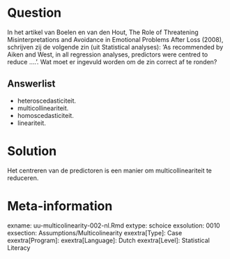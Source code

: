 
Question
========
In het artikel van Boelen en van den Hout, The Role of Threatening Misinterpretations and Avoidance in Emotional Problems After Loss (2008), schrijven zij de volgende zin (uit Statistical analyses): ‘As recommended by Aiken and West, in all regression analyses, predictors were centred to reduce ….’. 
Wat moet er ingevuld worden om de zin correct af te ronden?

Answerlist
----------
* heteroscedasticiteit.
* multicollineariteit.
* homoscedasticiteit.
* lineariteit.


Solution
========
Het centreren van de predictoren is een manier om multicollineariteit te reduceren.


Meta-information
================
exname: uu-multicolinearity-002-nl.Rmd
extype: schoice
exsolution: 0010
exsection: Assumptions/Multicolinearity
exextra[Type]: Case
exextra[Program]: 
exextra[Language]: Dutch
exextra[Level]: Statistical Literacy
